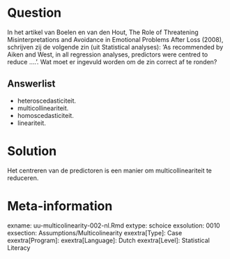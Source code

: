 
Question
========
In het artikel van Boelen en van den Hout, The Role of Threatening Misinterpretations and Avoidance in Emotional Problems After Loss (2008), schrijven zij de volgende zin (uit Statistical analyses): ‘As recommended by Aiken and West, in all regression analyses, predictors were centred to reduce ….’. 
Wat moet er ingevuld worden om de zin correct af te ronden?

Answerlist
----------
* heteroscedasticiteit.
* multicollineariteit.
* homoscedasticiteit.
* lineariteit.


Solution
========
Het centreren van de predictoren is een manier om multicollineariteit te reduceren.


Meta-information
================
exname: uu-multicolinearity-002-nl.Rmd
extype: schoice
exsolution: 0010
exsection: Assumptions/Multicolinearity
exextra[Type]: Case
exextra[Program]: 
exextra[Language]: Dutch
exextra[Level]: Statistical Literacy
